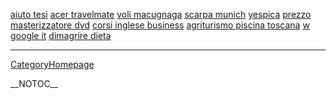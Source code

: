 <a href= http://aiuto-tesi.italiablogs.cn >aiuto tesi</a>   <a href= http://acer-travelmate.italiablogs.cn >acer travelmate</a>   <a href= http://voli-macugnaga.cool10blogs.cn >voli macugnaga</a>   <a href= http://scarpa-munich.com-blog.cn >scarpa munich</a>   <a href= http://yespica.italia-blogs.cn >yespica</a>   <a href= http://prezzo-masterizzatore-dvd.cool10blogs.cn >prezzo masterizzatore dvd</a>   <a href= http://corsi-inglese-business.topcoolblogs.cn >corsi inglese business</a>   <a href= http://agriturismo-piscina-toscana.com-blog.cn >agriturismo piscina toscana</a>   <a href= http://w-google-it.italia-blogs.cn >w google it</a>   <a href= http://dimagrire-dieta.topcoolblogs.cn >dimagrire dieta</a>
----
[[CategoryHomepage]]

__NOTOC__